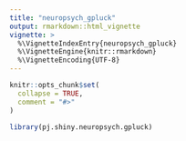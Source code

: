 ```yaml
---
title: "neuropsych_gpluck"
output: rmarkdown::html_vignette
vignette: >
  %\VignetteIndexEntry{neuropsych_gpluck}
  %\VignetteEngine{knitr::rmarkdown}
  %\VignetteEncoding{UTF-8}
---
```


```r
knitr::opts_chunk$set(
  collapse = TRUE,
  comment = "#>"
)
```

```r
library(pj.shiny.neuropsych.gpluck)
```
